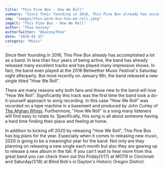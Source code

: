 ```yaml
---
title: "This Pine Box - How We Roll"
summary: "Since their founding in 2016, This Pine Box already has accomplished a lot as a band. In less than four years of being active"
img: "images/this-pine-box-how-we-roll.jpeg"
imgAlt: "This Pine Box - How We Roll"
author: "Theo Gainey"
authorTwitter: "@GaineyTheo"
date: "2020-01-15"
category: "Music"
---
```


Since their founding in 2016, This Pine Box already has accomplished a lot as a band. In less than four years of being active, the band has already released many excellent tracks and has played many impressive shows. In fact, the band even played at the 2018 Bellwether Music Festival's Saturday night afterparty. But most recently on January 9th, the band released a new single titled "How We Roll".

There are many reasons why both fans and those new to the band will love "How We Roll". Significantly this track was the first time the band took a do-it-yourself approach to song recording. In this case "How We Roll" was recorded on a tape machine in a basement and produced by John Curley of [The Afghan Whigs](https://www.facebook.com/TheAfghanWhigsOfficial/). Furthermore, "How We Roll" is a song many listeners will find easy to relate to. Specifically, this song is all about someone having a hard time finding their place and feeling at home.

In addition to kicking off 2020 by releasing "How We Roll", This Pine Box has big plans for the year. Especially when it comes to releasing new music, 2020 is going to be a meaningful year for the band. Not only are they planning on releasing a new single each month but also they are gearing up to release a new album in the fall. If you can't wait to hear more from this great band you can check them out this Friday(1/17) at MOTR in Cincinnati and Saturday(1/18) at Blind Bob's in Dayton's Historic Oregon District.
